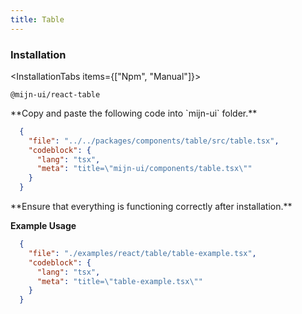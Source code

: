```yaml
---
title: Table
---
```



<ComponentPreview className="p-10">
  <TableExample />
</ComponentPreview>

### Installation

<InstallationTabs items={["Npm", "Manual"]}>
  <InstallationTabsContent value="Npm">
  ```package-install
  @mijn-ui/react-table
  ```
  </InstallationTabsContent>
  <InstallationTabsContent value="Manual">
  <Steps>
  <Step>
  **Copy and paste the following code into `mijn-ui` folder.**

  ```json doc-gen:file
    {
      "file": "../../packages/components/table/src/table.tsx",
      "codeblock": {
        "lang": "tsx",
        "meta": "title=\"mijn-ui/components/table.tsx\""
      }
    }
  ```
  </Step>
  
  <Step>
  **Ensure that everything is functioning correctly after installation.**
  </Step>
</Steps>
</InstallationTabsContent>
</InstallationTabs>

**Example Usage**

```json doc-gen:file
  {
    "file": "./examples/react/table/table-example.tsx",
    "codeblock": {
      "lang": "tsx",
      "meta": "title=\"table-example.tsx\""
    }
  }
```
